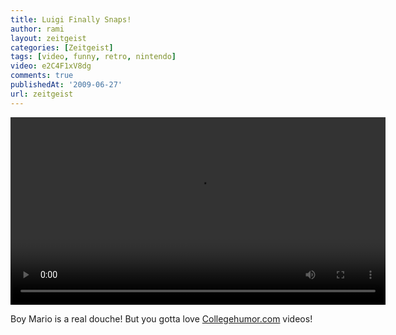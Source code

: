 ```yaml
---
title: Luigi Finally Snaps!
author: rami
layout: zeitgeist
categories: [Zeitgeist]
tags: [video, funny, retro, nintendo]
video: e2C4F1xV8dg
comments: true
publishedAt: '2009-06-27'
url: zeitgeist
---
```


<video controls width="600">
    <source src="/assets/videos/content/zeitgeist/luigi-finally-snaps.mp4"
            type="video/mp4"/>
    Sorry, your browser doesn't support embedded videos.
</video>

Boy Mario is a real douche! But you gotta love [Collegehumor.com](http://collegehumor.com) videos!

